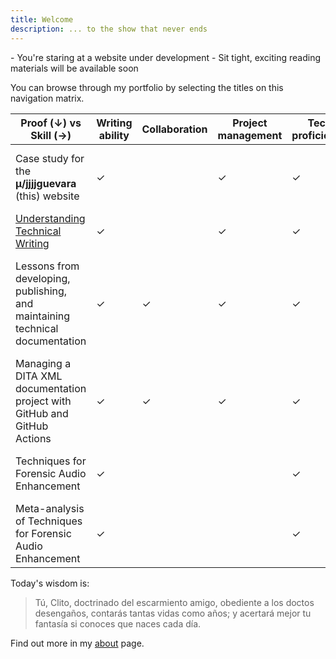 ```yaml
---
title: Welcome
description: ... to the show that never ends
---
```


<Note title="Hi there!" type="success">
  - You're staring at a website under development
  - Sit tight, exciting reading materials will be available soon
</Note>

You can browse through my portfolio by selecting the titles on this navigation matrix.

| Proof (**↓**) vs Skill (**→**)                                               | Writing ability | Collaboration | Project management | Tech proficiency | Technologies                                                                       |
| ---------------------------------------------------------------------------- | --------------- | ------------- | ------------------ | ---------------- | ---------------------------------------------------------------------------------- |
| Case study for the **μ/jjjjguevara** (this) website                          | ✓               |               | ✓                  | ✓                | Git, GitHub, DITA XML, TypeScript, JavaScript, Next.js                             |
| [Understanding Technical Writing](/docs/articles/tech-writing-ontology)      | ✓               |               | ✓                  | ✓                |                                                                                    |
| Lessons from developing, publishing, and maintaining technical documentation | ✓               | ✓             | ✓                  | ✓                | Git, GitHub, DITA XML, Oxygen XML Editor, Google Docs, Adobe InDesign, LaTeX, etc  |
| Managing a DITA XML documentation project with GitHub and GitHub Actions     | ✓               | ✓             | ✓                  | ✓                | DITA XML, Git, GitHub                                                              |
| Techniques for Forensic Audio Enhancement                                    | ✓               |               |                    | ✓                | DITA XML, Reaper DAW, Figma, Adobe InDesign                                        |
| Meta-analysis of Techniques for Forensic Audio Enhancement                   | ✓               |               |                    | ✓                | DITA XML, Reaper DAW, Figma, Adobe InDesign                                        |



Today's wisdom is:
> Tú, Clito, doctrinado
del escarmiento amigo,
obediente a los doctos desengaños,
contarás tantas vidas como años;
y acertará mejor tu fantasía
si conoces que naces cada día.

Find out more in my [about](/docs/main/about) page.
